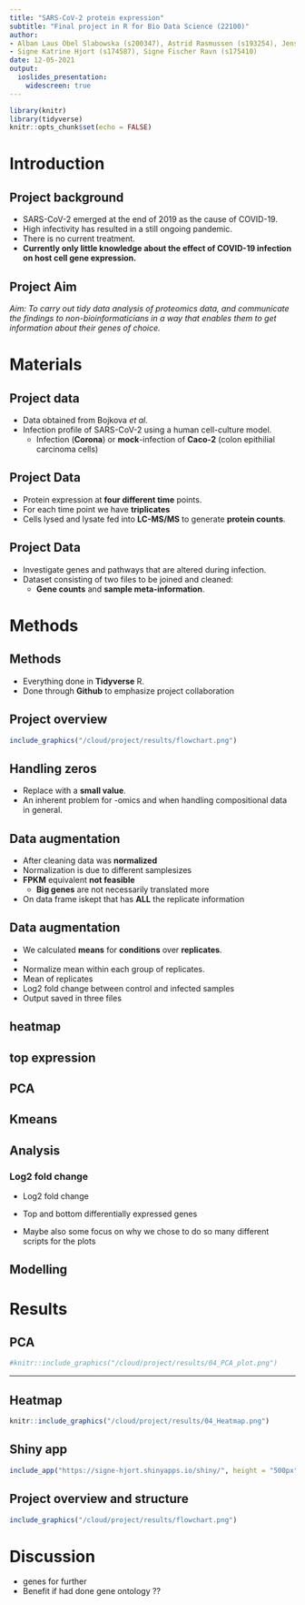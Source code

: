 ```yaml
---
title: "SARS-CoV-2 protein expression"
subtitle: "Final project in R for Bio Data Science (22100)"
author: 
- Alban Laus Obel Slabowska (s200347), Astrid Rasmussen (s193254), Jens Waaben (s205972),
- Signe Katrine Hjort (s174587), Signe Fischer Ravn (s175410)
date: 12-05-2021
output:
  ioslides_presentation:
    widescreen: true
---
```


```r
library(knitr)
library(tidyverse)
knitr::opts_chunk$set(echo = FALSE)
```

# Introduction

## Project background
- SARS-CoV-2 emerged at the end of 2019 as the cause of COVID-19.
- High infectivity has resulted in a still ongoing pandemic.
- There is no current treatment.
- **Currently only little knowledge about the effect of COVID-19 infection on host cell gene expression.**


## Project Aim



*Aim: To carry out tidy data analysis of proteomics data, and communicate the findings to non-bioinformaticians in a way that enables them to get information about their genes of choice.*


# Materials

## Project data

- Data obtained from Bojkova *et al.*
- Infection profile of SARS-CoV-2 using a human cell-culture model.
  - Infection (**Corona**) or **mock**-infection of **Caco-2** (colon epithilial carcinoma cells)


## Project Data

- Protein expression at **four different time** points.
- For each time point we have **triplicates**
- Cells lysed and lysate fed into **LC-MS/MS** to generate **protein counts**. 


## Project Data
- Investigate genes and pathways that are altered during infection.
- Dataset consisting of two files to be joined and cleaned:
  - **Gene counts** and **sample meta-information**.  


# Methods

## Methods

- Everything done in **Tidyverse** R. 
- Done through **Github** to emphasize project collaboration

## Project overview

```r
include_graphics("/cloud/project/results/flowchart.png")
```

## Handling zeros

- Replace with a **small value**. 
- An inherent problem for -omics and when handling compositional data in general.


## Data augmentation

- After cleaning data was **normalized**
- Normalization is due to different samplesizes
- **FPKM** equivalent **not feasible**
  - **Big genes** are not necessarily translated more 
- On data frame iskept that has **ALL** the replicate information

## Data augmentation

- We calculated **means** for **conditions** over **replicates**. 
- 


- Normalize mean within each group of replicates.
- Mean of replicates
- Log2 fold change between control and infected samples
- Output saved in three files

## heatmap
## top expression
## PCA
## Kmeans







## Analysis

### Log2 fold change
- Log2 fold change
- Top and bottom differentially expressed genes

- Maybe also some focus on why we chose to do so many different scripts for the plots




## Modelling


# Results
## PCA
```r
#knitr::include_graphics("/cloud/project/results/04_PCA_plot.png")
```
---

## Heatmap
```r
knitr::include_graphics("/cloud/project/results/04_Heatmap.png")
```



## Shiny app
```r
include_app("https://signe-hjort.shinyapps.io/shiny/", height = "500px")
```


## Project overview and structure
```r
include_graphics("/cloud/project/results/flowchart.png")
```


# Discussion
* genes for further
* Benefit if had done gene ontology  ??


